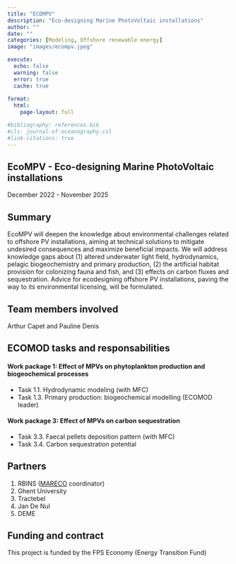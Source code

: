 ```yaml
---
title: "ECOMPV"
description: "Eco-designing Marine PhotoVoltaic installations"
author: ""
date: ""
categories: [Modeling, Offshore renewable energy]
image: "images/ecompv.jpeg"

execute:
  echo: false
  warning: false
  error: true
  cache: true
  
format: 
  html:
    page-layout: full

#bibliography: references.bib
#cls: journal-of-oceanography.csl
#link-citations: true
---
```


## EcoMPV - Eco-designing Marine PhotoVoltaic installations

December 2022 - November 2025

## Summary

EcoMPV will deepen the knowledge about environmental challenges related to offshore PV 
installations, aiming at technical solutions to mitigate undesired consequences and maximize 
beneficial impacts. We will address knowledge gaps about (1) altered underwater light field, 
hydrodynamics, pelagic biogeochemistry and primary production, (2) the artificial habitat provision 
for colonizing fauna and fish, and (3) effects on carbon fluxes and sequestration. Advice for 
ecodesigning offshore PV installations, paving the way to its environmental licensing, will be 
formulated.

## Team members involved

Arthur Capet and Pauline Denis

## ECOMOD tasks and responsabilities

#### Work package 1: Effect of MPVs on phytoplankton production and biogeochemical processes 

- Task 1.1. Hydrodynamic modeling (with MFC)
- Task 1.3. Primary production: biogeochemical modelling (ECOMOD leader)

#### Work package 3: Effect of MPVs on carbon sequestration 

- Task 3.3. Faecal pellets deposition pattern (with MFC)
- Task 3.4. Carbon sequestration potential

## Partners

1. RBINS ([MARECO](https://mareco-odnature.naturalsciences.be/project/ecompv/) coordinator)
2. Ghent University
3. Tractebel
4. Jan De Nul
5. DEME

## Funding and contract

This project is funded by the FPS Economy (Energy Transition Fund)
